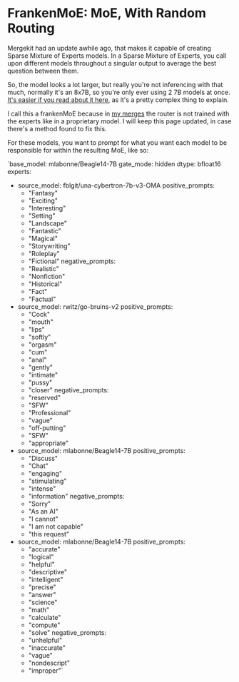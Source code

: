 # FrankenMoE: MoE, With Random Routing

Mergekit had an update awhile ago, that makes it capable of creating Sparse Mixture of Experts models. In a Sparse Mixture of Experts, you call upon different models throughout a singular output to average the best question between them.

So, the model looks a lot larger, but really you're not inferencing with that much, normally it's an 8x7B, so you're only ever using 2 7B models at once. [It's easier if you read about it here](https://huggingface.co/blog/moe), as it's a pretty complex thing to explain.

I call this a frankenMoE because in [my merges](https://huggingface.co/Kquant03/Buttercup-4x7B-GGUF) the router is not trained with the experts like in a proprietary model. I will keep this page updated, in case there's a method found to fix this.

For these models, you want to prompt for what you want each model to be responsible for within the resulting MoE, like so:

`base_model: mlabonne/Beagle14-7B
gate_mode: hidden
dtype: bfloat16
experts:
  - source_model: fblgit/una-cybertron-7b-v3-OMA
    positive_prompts:
    - "Fantasy"
    - "Exciting"
    - "Interesting"
    - "Setting"
    - "Landscape"
    - "Fantastic"
    - "Magical"
    - "Storywriting"
    - "Roleplay"
    - "Fictional"
    negative_prompts:
    - "Realistic"
    - "Nonfiction"
    - "Historical"
    - "Fact"
    - "Factual"
  - source_model: rwitz/go-bruins-v2
    positive_prompts:
    - "Cock"
    - "mouth"
    - "lips"
    - "softly"
    - "orgasm"
    - "cum"
    - "anal"
    - "gently"
    - "intimate"
    - "pussy"
    - "closer"
    negative_prompts:
    - "reserved"
    - "SFW"
    - "Professional"
    - "vague"
    - "off-putting"
    - "SFW"
    - "appropriate"
  - source_model: mlabonne/Beagle14-7B
    positive_prompts:
    - "Discuss"
    - "Chat"
    - "engaging"
    - "stimulating"
    - "intense"
    - "information"
    negative_prompts:
    - "Sorry"
    - "As an AI"
    - "I cannot"
    - "I am not capable"
    - "this request"
  - source_model: mlabonne/Beagle14-7B
    positive_prompts:
    - "accurate"
    - "logical"
    - "helpful"
    - "descriptive"
    - "intelligent"
    - "precise"
    - "answer"
    - "science"
    - "math"
    - "calculate"
    - "compute"
    - "solve"
    negative_prompts:
    - "unhelpful"
    - "inaccurate"
    - "vague"
    - "nondescript"
    - "improper"`